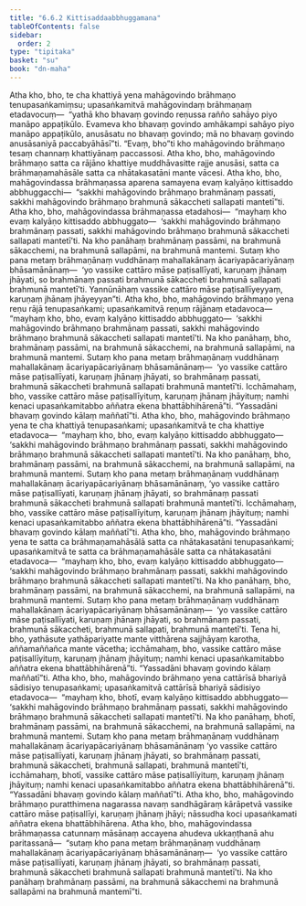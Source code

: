 ```yaml
---
title: "6.6.2 Kittisaddaabbhuggamana"
tableOfContents: false
sidebar:
  order: 2
type: "tipitaka"
basket: "su"
book: "dn-maha"
---
```



<DynamicBreadcrumb />

<Division number="311" book="dn-maha" bookNo="7" page="190">

<Paragraph number="695" book="dn-maha">
Atha kho, bho, te cha khattiyā yena mahāgovindo brāhmaṇo tenupasaṅkamiṃsu; upasaṅkamitvā mahāgovindaṃ brāhmaṇaṃ etadavocuṃ—  “yathā kho bhavaṃ govindo reṇussa rañño sahāyo piyo manāpo appaṭikūlo. Evameva kho bhavaṃ govindo amhākampi sahāyo piyo manāpo appaṭikūlo, anusāsatu no bhavaṃ govindo; mā no bhavaṃ govindo anusāsaniyā paccabyāhāsī”ti. “Evaṃ, bho”ti kho mahāgovindo brāhmaṇo tesaṃ channaṃ khattiyānaṃ paccassosi. Atha kho, bho, mahāgovindo brāhmaṇo satta ca rājāno khattiye muddhāvasitte rajje anusāsi, satta ca brāhmaṇamahāsāle satta ca nhātakasatāni mante vācesi.
</Paragraph>

</Division>
<Division number="312" book="dn-maha" bookNo="7" page="190">

<Paragraph number="696" book="dn-maha">
Atha kho, bho, mahāgovindassa brāhmaṇassa aparena samayena evaṃ kalyāṇo kittisaddo abbhuggacchi—  “sakkhi mahāgovindo brāhmaṇo brahmānaṃ passati, sakkhi mahāgovindo brāhmaṇo brahmunā sākaccheti sallapati mantetī”ti. Atha kho, bho, mahāgovindassa brāhmaṇassa etadahosi—  “mayhaṃ kho evaṃ kalyāṇo kittisaddo abbhuggato—  ‘sakkhi mahāgovindo brāhmaṇo brahmānaṃ passati, sakkhi mahāgovindo brāhmaṇo brahmunā sākaccheti sallapati mantetī’ti. Na kho panāhaṃ brahmānaṃ passāmi, na brahmunā sākacchemi, na brahmunā sallapāmi, na brahmunā mantemi. Sutaṃ kho pana metaṃ brāhmaṇānaṃ vuddhānaṃ mahallakānaṃ ācariyapācariyānaṃ bhāsamānānaṃ—  ‘yo vassike cattāro māse paṭisallīyati, karuṇaṃ jhānaṃ jhāyati, so brahmānaṃ passati brahmunā sākaccheti brahmunā sallapati brahmunā mantetī’ti. Yannūnāhaṃ vassike cattāro māse paṭisallīyeyyaṃ, karuṇaṃ jhānaṃ jhāyeyyan”ti.
</Paragraph>

</Division>
<Division number="313" book="dn-maha" bookNo="7" page="191">

<Paragraph number="697" book="dn-maha">
Atha kho, bho, mahāgovindo brāhmaṇo yena reṇu rājā tenupasaṅkami; upasaṅkamitvā reṇuṃ rājānaṃ etadavoca—  “mayhaṃ kho, bho, evaṃ kalyāṇo kittisaddo abbhuggato—  ‘sakkhi mahāgovindo brāhmaṇo brahmānaṃ passati, sakkhi mahāgovindo brāhmaṇo brahmunā sākaccheti sallapati mantetī’ti. Na kho panāhaṃ, bho, brahmānaṃ passāmi, na brahmunā sākacchemi, na brahmunā sallapāmi, na brahmunā mantemi. Sutaṃ kho pana metaṃ brāhmaṇānaṃ vuddhānaṃ mahallakānaṃ ācariyapācariyānaṃ bhāsamānānaṃ—  ‘yo vassike cattāro māse paṭisallīyati, karuṇaṃ jhānaṃ jhāyati, so brahmānaṃ passati, brahmunā sākaccheti brahmunā sallapati brahmunā mantetī’ti. Icchāmahaṃ, bho, vassike cattāro māse paṭisallīyituṃ, karuṇaṃ jhānaṃ jhāyituṃ; namhi kenaci upasaṅkamitabbo aññatra ekena bhattābhihārenā”ti. “Yassadāni bhavaṃ govindo kālaṃ maññatī”ti.
</Paragraph>

</Division>
<Division number="314" book="dn-maha" bookNo="7" page="191">

<Paragraph number="698" book="dn-maha">
Atha kho, bho, mahāgovindo brāhmaṇo yena te cha khattiyā tenupasaṅkami; upasaṅkamitvā te cha khattiye etadavoca—  “mayhaṃ kho, bho, evaṃ kalyāṇo kittisaddo abbhuggato—  ‘sakkhi mahāgovindo brāhmaṇo brahmānaṃ passati, sakkhi mahāgovindo brāhmaṇo brahmunā sākaccheti sallapati mantetī’ti. Na kho panāhaṃ, bho, brahmānaṃ passāmi, na brahmunā sākacchemi, na brahmunā sallapāmi, na brahmunā mantemi. Sutaṃ kho pana metaṃ brāhmaṇānaṃ vuddhānaṃ mahallakānaṃ ācariyapācariyānaṃ bhāsamānānaṃ, ‘yo vassike cattāro māse paṭisallīyati, karuṇaṃ jhānaṃ jhāyati, so brahmānaṃ passati brahmunā sākaccheti brahmunā sallapati brahmunā mantetī’ti. Icchāmahaṃ, bho, vassike cattāro māse paṭisallīyituṃ, karuṇaṃ jhānaṃ jhāyituṃ; namhi kenaci upasaṅkamitabbo aññatra ekena bhattābhihārenā”ti. “Yassadāni bhavaṃ govindo kālaṃ maññatī”ti.
</Paragraph>

</Division>
<Division number="315" book="dn-maha" bookNo="7" page="192">

<Paragraph number="699" book="dn-maha">
Atha kho, bho, mahāgovindo brāhmaṇo yena te satta ca brāhmaṇamahāsālā satta ca nhātakasatāni tenupasaṅkami; upasaṅkamitvā te satta ca brāhmaṇamahāsāle satta ca nhātakasatāni etadavoca—  “mayhaṃ kho, bho, evaṃ kalyāṇo kittisaddo abbhuggato—  ‘sakkhi mahāgovindo brāhmaṇo brahmānaṃ passati, sakkhi mahāgovindo brāhmaṇo brahmunā sākaccheti sallapati mantetī’ti. Na kho panāhaṃ, bho, brahmānaṃ passāmi, na brahmunā sākacchemi, na brahmunā sallapāmi, na brahmunā mantemi. Sutaṃ kho pana metaṃ brāhmaṇānaṃ vuddhānaṃ mahallakānaṃ ācariyapācariyānaṃ bhāsamānānaṃ—  ‘yo vassike cattāro māse paṭisallīyati, karuṇaṃ jhānaṃ jhāyati, so brahmānaṃ passati, brahmunā sākaccheti, brahmunā sallapati, brahmunā mantetī’ti. Tena hi, bho, yathāsute yathāpariyatte mante vitthārena sajjhāyaṃ karotha, aññamaññañca mante vācetha; icchāmahaṃ, bho, vassike cattāro māse paṭisallīyituṃ, karuṇaṃ jhānaṃ jhāyituṃ; namhi kenaci upasaṅkamitabbo aññatra ekena bhattābhihārenā”ti. “Yassadāni bhavaṃ govindo kālaṃ maññatī”ti.
</Paragraph>

</Division>
<Division number="316" book="dn-maha" bookNo="7" page="192">

<Paragraph number="700" book="dn-maha">
Atha kho, bho, mahāgovindo brāhmaṇo yena cattārīsā bhariyā sādisiyo tenupasaṅkami; upasaṅkamitvā cattārīsā bhariyā sādisiyo etadavoca—  “mayhaṃ kho, bhotī, evaṃ kalyāṇo kittisaddo abbhuggato—  ‘sakkhi mahāgovindo brāhmaṇo brahmānaṃ passati, sakkhi mahāgovindo brāhmaṇo brahmunā sākaccheti sallapati mantetī’ti. Na kho panāhaṃ, bhotī, brahmānaṃ passāmi, na brahmunā sākacchemi, na brahmunā sallapāmi, na brahmunā mantemi. Sutaṃ kho pana metaṃ brāhmaṇānaṃ vuddhānaṃ mahallakānaṃ ācariyapācariyānaṃ bhāsamānānaṃ ‘yo vassike cattāro māse paṭisallīyati, karuṇaṃ jhānaṃ jhāyati, so brahmānaṃ passati, brahmunā sākaccheti, brahmunā sallapati, brahmunā mantetī’ti, icchāmahaṃ, bhotī, vassike cattāro māse paṭisallīyituṃ, karuṇaṃ jhānaṃ jhāyituṃ; namhi kenaci upasaṅkamitabbo aññatra ekena bhattābhihārenā”ti. “Yassadāni bhavaṃ govindo kālaṃ maññatī”ti.
</Paragraph>

</Division>
<Division number="317" book="dn-maha" bookNo="7" page="192">

<Paragraph number="701" book="dn-maha">
Atha kho, bho, mahāgovindo brāhmaṇo puratthimena nagarassa navaṃ sandhāgāraṃ kārāpetvā vassike cattāro māse paṭisallīyi, karuṇaṃ jhānaṃ jhāyi; nāssudha koci upasaṅkamati aññatra ekena bhattābhihārena. Atha kho, bho, mahāgovindassa brāhmaṇassa catunnaṃ māsānaṃ accayena ahudeva ukkaṇṭhanā ahu paritassanā—  “sutaṃ kho pana metaṃ brāhmaṇānaṃ vuddhānaṃ mahallakānaṃ ācariyapācariyānaṃ bhāsamānānaṃ—  ‘yo vassike cattāro māse paṭisallīyati, karuṇaṃ jhānaṃ jhāyati, so brahmānaṃ passati, brahmunā sākaccheti brahmunā sallapati brahmunā mantetī’ti. Na kho panāhaṃ brahmānaṃ passāmi, na brahmunā sākacchemi na brahmunā sallapāmi na brahmunā mantemī”ti.
</Paragraph>
</Division>